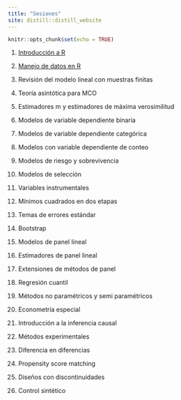 ```yaml
---
title: "Sesiones"
site: distill::distill_website
---
```


```r
knitr::opts_chunk$set(echo = TRUE)
```

1. [Introducción a R](./slides/intro_r.html)

2. [Manejo de datos en R](./slides/manejo_datos_r.html)

3. Revisión del modelo lineal con muestras finitas

4. Teoría asintótica para MCO

5. Estimadores m y estimadores de máxima verosimilitud

6. Modelos de variable dependiente binaria

7. Modelos de variable dependiente categórica

8. Modelos con variable dependiente de conteo

9. Modelos de riesgo y sobrevivencia

10. Modelos de selección

11. Variables instrumentales

12. Mínimos cuadrados en dos etapas

13. Temas de errores estándar

14. Bootstrap

15. Modelos de panel lineal

16. Estimadores de panel lineal

17. Extensiones de métodos de panel

18. Regresión cuantil

19. Métodos no paramétricos y semi paramétricos

20. Econometría especial

21. Introducción a la inferencia causal

22. Métodos experimentales

23. Diferencia en diferencias

24. Propensity score matching

25. Diseños con discontinuidades

26. Control sintético